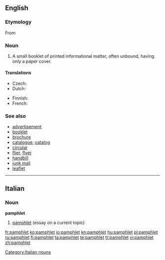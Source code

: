 {{also|Pamphlet}}

==English==
{{wikipedia}}

===Etymology===
From {{etyl|NL.}} {{term|panfletus||lang=la|small, unbound treatise}}

===Noun===
{{en-noun}}

# A small booklet of printed informational matter, often unbound, having only a paper cover.

====Translations====
{{trans-top|small booklet}}
* Czech: {{t-|cs|brožura|f}}
* Dutch: {{t-|nl|pamflet}}
{{trans-mid}}
* Finnish: {{t+|fi|pamfletti}}
* French: {{t+|fr|brochure|f}}
{{trans-bottom}}

===See also===
* [[advertisement]]
* [[booklet]]
* [[brochure]]
* [[catalogue]], [[catalog]]
* [[circular]]
* [[flier]], [[flyer]]
* [[handbill]]
* [[junk mail]]
* [[leaflet]]

----
==Italian==
{{wikipedia|lang=it}}

===Noun===
'''pamphlet''' {{m|inv}}

#[[#English|pamphlet]] (essay on a current topic)

[[Category:Italian nouns]]

[[fr:pamphlet]]
[[ko:pamphlet]]
[[io:pamphlet]]
[[kn:pamphlet]]
[[hu:pamphlet]]
[[pl:pamphlet]]
[[ru:pamphlet]]
[[fi:pamphlet]]
[[ta:pamphlet]]
[[te:pamphlet]]
[[tr:pamphlet]]
[[vi:pamphlet]]
[[zh:pamphlet]]